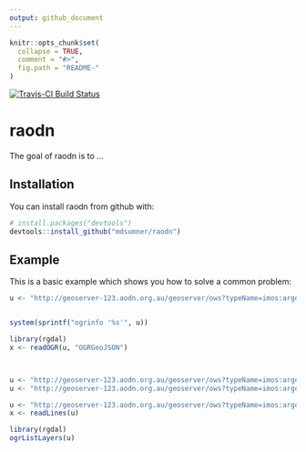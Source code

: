 ```yaml
---
output: github_document
---
```


<!-- README.md is generated from README.Rmd. Please edit that file -->

```r
knitr::opts_chunk$set(
  collapse = TRUE,
  comment = "#>",
  fig.path = "README-"
)
```

[![Travis-CI Build Status](https://travis-ci.org/mdsumner/raodn.svg?branch=master)](https://travis-ci.org/mdsumner/raodn)


# raodn

The goal of raodn is to ...

## Installation

You can install raodn from github with:

```r
# install.packages("devtools")
devtools::install_github("mdsumner/raodn")
```

## Example

This is a basic example which shows you how to solve a common problem:

```r

u <- "http://geoserver-123.aodn.org.au/geoserver/ows?typeName=imos:argo_profile_data&SERVICE=WFS&outputFormat=JSON&REQUEST=GetFeature&VERSION=1.0.0&CQL_FILTER=INTERSECTS(position%2CPOLYGON((147.07397460938%20-44.989990234375%2C147.07397460938%20-43.891357421875%2C148.15063476563%20-43.891357421875%2C148.15063476563%20-44.989990234375%2C147.07397460938%20-44.989990234375)))%20AND%20oxygen_sensor%20%3D%20true"


system(sprintf("ogrinfo '%s'", u))

library(rgdal)
x <- readOGR(u, "OGRGeoJSON")



u <- "http://geoserver-123.aodn.org.au/geoserver/ows?typeName=imos:argo_profile_data&SERVICE=WFS&outputFormat=csv&REQUEST=GetFeature&VERSION=1.0.0"
u <- "http://geoserver-123.aodn.org.au/geoserver/ows?typeName=imos:argo_profile_data&SERVICE=WFS&outputFormat=csv&REQUEST=GetFeature&VERSION=1.0.0&CQL_FILTER=INTERSECTS(position%2CPOLYGON((147.07397460938%20-44.989990234375%2C147.07397460938%20-43.891357421875%2C148.15063476563%20-43.891357421875%2C148.15063476563%20-44.989990234375%2C147.07397460938%20-44.989990234375)))%20AND%20oxygen_sensor%20%3D%20true"

u <- "http://geoserver-123.aodn.org.au/geoserver/ows?typeName=imos:argo_profile_data&SERVICE=WFS&outputFormat=JSON&REQUEST=GetFeature&VERSION=1.0.0&CQL_FILTER=INTERSECTS(position%2CPOLYGON((147.07397460938%20-44.989990234375%2C147.07397460938%20-43.891357421875%2C148.15063476563%20-43.891357421875%2C148.15063476563%20-44.989990234375%2C147.07397460938%20-44.989990234375)))%20AND%20oxygen_sensor%20%3D%20true"
x <- readLines(u)

library(rgdal)
ogrListLayers(u)



```
